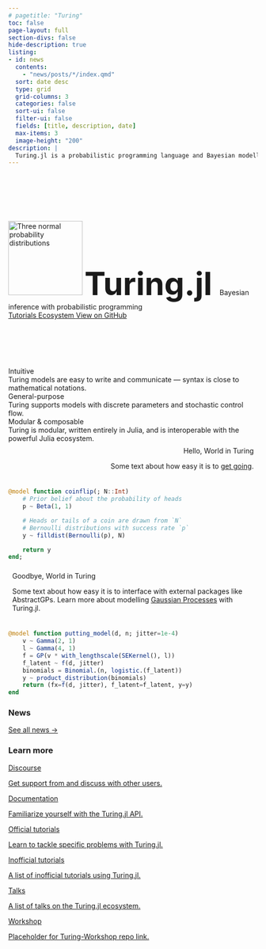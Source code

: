 ```yaml
---
# pagetitle: "Turing"
toc: false
page-layout: full
section-divs: false
hide-description: true
listing:
- id: news
  contents:
    - "news/posts/*/index.qmd"
  sort: date desc
  type: grid
  grid-columns: 3
  categories: false
  sort-ui: false
  filter-ui: false
  fields: [title, description, date]
  max-items: 3
  image-height: "200"
description: |
  Turing.jl is a probabilistic programming language and Bayesian modelling framework for the Julia programming language.
---
```


```{=html}
<div class="d-flex flex-column align-items-center gap-0" style="padding:6rem 0;">
  <image src="assets/images/turing-logo.svg" width="150px" alt="Three normal probability distributions">
  <span style="font-size:4rem;font-weight:700;">
    Turing.jl
  </span>
  <span class="display-6 d-block text-center pb-4 display-md-5 display-lg-4">
    Bayesian inference with probabilistic programming
  </span>
  <div class="d-flex flex-row flex-wrap panel-wrapper gap-2">
    <a href="https://turinglang.org/docs/tutorials/docs-00-getting-started/" class="button--fill btn">
      Tutorials
    </a>
    <a href="/library" class="button btn">
      Ecosystem
    </a>
    <a href="https://github.com/TuringLang" class="button btn">
      View on GitHub
    </a>
  </div>
</div>
<div class="d-flex flex-row flex-wrap panel-wrapper gap-4 section-end-space">
  <div class="panel">
    <div class="panel-title pb-1">
      Intuitive
    </div>
    Turing models are easy to write and communicate — syntax is close to mathematical notations. 
  </div>
  <div class="panel">
    <div class="panel-title pb-1">
      General-purpose
    </div>
    Turing supports models with discrete parameters and stochastic control flow. 
  </div>
  <div class="panel">
    <div class="panel-title pb-1">
      Modular & composable
    </div>
    Turing is modular, written entirely in Julia, and is interoperable with the powerful Julia ecosystem.
  </div>
</div>
```

<div class="d-flex flex-row flex-wrap panel-wrapper gap-3 pb-2">
<div class="example-text" style="text-align:right;padding:0.5rem;">
  <div class="fs-4 fw-bold pb-1">
  Hello, World in Turing
  </div>
  Some text about how easy it is to [get going](https://turinglang.org/docs/tutorials/00-introduction/).
</div>
<div class="example-code">
```julia
@model function coinflip(; N::Int)
    # Prior belief about the probability of heads
    p ~ Beta(1, 1)

    # Heads or tails of a coin are drawn from `N`
    # Bernoulli distributions with success rate `p`
    y ~ filldist(Bernoulli(p), N)

    return y
end;
```
</div>
</div>
<div class="d-flex flex-row-reverse flex-wrap panel-wrapper gap-3 pt-2 section-end-space">
<div class="example-text" style="padding:0.5rem;">
  <div class="fs-4 fw-bold pb-1">
  Goodbye, World in Turing
  </div>
  Some text about how easy it is to interface with external packages like AbstractGPs. Learn more about modelling [Gaussian Processes](https://turinglang.org/docs/tutorials/15-gaussian-processes/) with Turing.jl.
</div>
<div class="example-code">
```julia
@model function putting_model(d, n; jitter=1e-4)
    v ~ Gamma(2, 1)
    l ~ Gamma(4, 1)
    f = GP(v * with_lengthscale(SEKernel(), l))
    f_latent ~ f(d, jitter)
    binomials = Binomial.(n, logistic.(f_latent))
    y ~ product_distribution(binomials)
    return (fx=f(d, jitter), f_latent=f_latent, y=y)
end
```
</div>
</div>

```{=html}
<h3 class="pb-3">
  News
</h3>
```
::: {#news}

:::

[See all news &rarr;](news/)

```{=html}
<h3 class="pb-3 section-start-space">
  Learn more
</h3>
<div class="list grid quarto-listing-cols-3">
  <a class="pseudolisting" href="https://discourse.julialang.org/c/domain/probprog/48">
    <div class="card-title h5">
      Discourse
    </div>
    <p class="quarto-grid-item">
      Get support from and discuss with other users.
    </p>
  </a>
  <a class="pseudolisting" href="https://turinglang.org/docs/tutorials/docs-00-getting-started/">
    <div class="card-title h5">
      Documentation
    </div>
    <p class="quarto-grid-item">
      Familiarize yourself with the Turing.jl API.
    </p>
  </a>
  <a class="pseudolisting" href="https://turinglang.org/docs/tutorials/00-introduction/">
    <div class="card-title h5">
      Official tutorials
    </div>
    <p class="quarto-grid-item">
      Learn to tackle specific problems with Turing.jl.
    </p>
  </a>
  <a class="pseudolisting" href="resources/content/inofficial_tutorials.qmd">
    <div class="card-title h5">
      Inofficial tutorials
    </div>
    <p class="quarto-grid-item">
      A list of inofficial tutorials using Turing.jl.
    </p>
  </a>
  <a class="pseudolisting" href="resources/content/talks.qmd">
    <div class="card-title h5">
      Talks
    </div>
    <p class="quarto-grid-item">
      A list of talks on the Turing.jl ecosystem.
    </p>
  </a>
  <a class="pseudolisting" href="">
    <div class="card-title h5">
      Workshop
    </div>
    <p class="quarto-grid-item">
      Placeholder for Turing-Workshop repo link.
    </p>
  </a>
</div>
```
